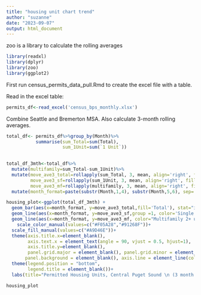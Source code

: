 ```yaml
---
title: "housing unit chart trend"
author: "suzanne"
date: "2023-09-07"
output: html_document
---
```


zoo is a library to calculate the rolling averages
```r
library(readxl)
library(dplyr)
library(zoo)
library(ggplot2)
```


First run census_permits_data_pull.Rmd to create the excel file with a table. 

Read in the excel table:
```r
permits_df<-read_excel('census_bps_monthly.xlsx')

```

Combine Seattle and Bremerton MSA. Also calculate 3-month rolling averages.

```r
total_df<- permits_df%>%group_by(Month)%>%
           summarise(sum_Total=sum(Total),
                     sum_1Unit=sum(`1 Unit`))
  

total_df_3mth<-total_df%>%
  mutate(multifamily=sum_Total-sum_1Unit)%>%
  mutate(move_ave3_total=rollapply(sum_Total, 3, mean, align='right', fill=NA),
         move_ave3_sf=rollapply(sum_1Unit, 3, mean, align='right', fill=NA),
         move_ave3_mf=rollapply(multifamily, 3, mean, align='right', fill=NA))%>%
  mutate(month_format=paste(substr(Month,1,4), substr(Month,5,6), sep='-'))
```

```r
housing_plot<-ggplot(total_df_3mth) +
  geom_bar(aes(x=month_format, y=move_ave3_total,fill='Total'), stat="identity")+
  geom_line(aes(x=month_format, y=move_ave3_sf,group =1, color='Single family detached & attached'),stat="identity")+
  geom_line(aes(x=month_format, y=move_ave3_mf, color="Multifamily 2+ units",group=2),stat="identity",)+
    scale_color_manual(values=c("#F05A28","#91268F"))+
  scale_fill_manual(values=c("#A9D46E"))+
  theme(axis.title.x=element_blank(),
        axis.text.x = element_text(angle = 90, vjust = 0.5, hjust=1),
        axis.title.y=element_blank(),
        panel.grid.major = element_blank(), panel.grid.minor = element_blank(),
       panel.background = element_blank(), axis.line = element_line(colour = "black"))+
  theme(legend.position = "bottom",
        legend.title = element_blank())+
  labs(title="Permitted Housing Units, Central Puget Sound \n (3 month average)")

housing_plot
    
```